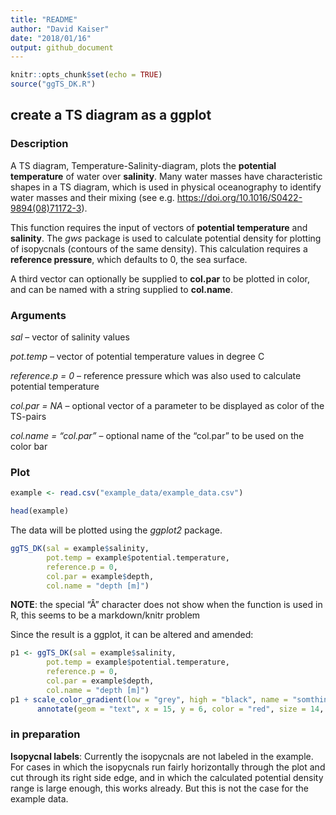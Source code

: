 ```yaml
---
title: "README"
author: "David Kaiser"
date: "2018/01/16"
output: github_document
---
```


```r
knitr::opts_chunk$set(echo = TRUE)
source("ggTS_DK.R")
```

## create a TS diagram as a ggplot

### Description

A TS diagram, Temperature-Salinity-diagram, plots the **potential temperature** of water over **salinity**. Many water masses have characteristic shapes in a TS diagram, which is used in physical oceanography to identify water masses and their mixing (see e.g. <https://doi.org/10.1016/S0422-9894(08)71172-3>).

This function requires the input of vectors of **potential temperature** and **salinity**. The *gws* package is used to calculate potential density for plotting of isopycnals (contours of the same density). This calculation requires a **reference pressure**, which defaults to 0, the sea surface.

A third vector can optionally be supplied to **col.par** to be plotted in color, and can be named with a string supplied to **col.name**.

### Arguments

  *sal* -- vector of salinity values
  
  *pot.temp* -- vector of potential temperature values in degree C
  
  *reference.p = 0* -- reference pressure which was also used to calculate potential temperature
  
  *col.par = NA* -- optional vector of a parameter to be displayed as color of the TS-pairs
  
  *col.name = "col.par"* -- optional name of the "col.par" to be used on the color bar

### Plot

```r
example <- read.csv("example_data/example_data.csv")

head(example)
```

The data will be plotted using the *ggplot2* package.

```r
ggTS_DK(sal = example$salinity, 
        pot.temp = example$potential.temperature, 
        reference.p = 0,
        col.par = example$depth, 
        col.name = "depth [m]")
```

**NOTE**: the special "Â" character does not show when the function is used in R, this seems to be a markdown/knitr problem

Since the result is a ggplot, it can be altered and amended:
```r
p1 <- ggTS_DK(sal = example$salinity, 
        pot.temp = example$potential.temperature, 
        reference.p = 0,
        col.par = example$depth, 
        col.name = "depth [m]")
p1 + scale_color_gradient(low = "grey", high = "black", name = "somthing\nelse") +
      annotate(geom = "text", x = 15, y = 6, color = "red", size = 14, label = "ADD\nSTUFF")

```

### in preparation

**Isopycnal labels**: Currently the isopycnals are not labeled in the example. For cases in which the isopycnals run fairly horizontally through the plot and cut through its right side edge, and in which the calculated potential density range is large enough, this works already. But this is not the case for the example data.

